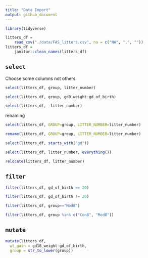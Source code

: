 ```yaml
---
title: "Data Import"
output: github_document
---
```


```r
library(tidyverse)
```

```r

litters_df = 
    read_csv("./data/FAS_litters.csv", na = c("NA", ".", ""))
litters_df = 
    janitor::clean_names(litters_df)
```
## `select`
Choose some columns not others
```r
select(litters_df, group, litter_number)
```
```r
select(litters_df, group, gd0_weight:gd_of_birth)
```
```r
select(litters_df, -litter_number)
```
renaming
```r
select(litters_df, GROUP=group, LITTER_NUMBER=litter_number)
```
```r
rename(litters_df, GROUP=group, LITTER_NUMBER=litter_number)
```
```r
select(litters_df, starts_with("gd"))
```

```r
select(litters_df, litter_number, everything())
```
```r
relocate(litters_df, litter_number)
```


## `filter`

```r
filter(litters_df, gd_of_birth == 20)
```
```r
filter(litters_df, gd_of_birth != 20)
```
```r
filter(litters_df, group=="Mod8")
```

```r
filter(litters_df, group %in% c("Con8", "Mod8"))
```
## `mutate`
```r
mutate(litters_df,
  wt_gain = gd18_weight-gd_of_birth,
  group = str_to_lower(group))
```

```r



```


